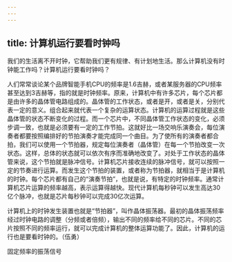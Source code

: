 ```yaml
---
---
---
```

title: 计算机运行要看时钟吗
---




我们的生活离不开时钟，它帮助我们更有规律、有计划地生活。那么计算机没有时钟能工作吗？计算机运行要看时钟吗？

人们常常谈论某个品牌智能手机CPU的频率是1.6吉赫，或者某服务器的CPU频率甚至达到3吉赫等，指的就是时钟频率。原来，计算机中有许多芯片，每个芯片都是由许多的晶体管电路组成的。晶体管的工作状态，或者是开，或者是关，分别代表一定的意义。组合起来就代表一个复杂的运算状态。计算机的运算过程就是这些晶体管的状态不断变化的过程。而一个芯片中，不同晶体管工作状态的变化，必须步调一致，也就是必须要有一定的工作节拍。这就好比一场交响乐演奏会，每位演奏者都要按照编排好的节拍演奏才能完成同一个曲目。为了使所有的演奏者都合拍，我们可以使用一个节拍器，规定每位演奏者（晶体管）在每一个节拍改变一次状态。这样，总体的状态就可以依次有序而准确地改变了。对处于工作状态的晶体管来说，这个节拍就是脉冲信号。计算机芯片接收连续的脉冲信号，就可以按照一定的节奏进行运算。而发生这个节拍的装置，或者称为节拍器，就相当于是计算机的时钟。每个芯片都有自己的“演奏节拍”，也就是说，有特定的时钟频率。通常计算机芯片运算的频率越高，表示运算得越快。现代计算机每秒钟可以发生高达30亿个脉冲，也就是芯片每秒钟可以完成30亿次运算。



计算机上的时钟发生装置也就是“节拍器”，叫作晶体振荡器。最初的晶体振荡频率经过时钟电路的调整（分频或者倍频），输出不同的频率给不同的芯片。不同的芯片按照不同的频率运行，就可以完成计算机的整体运算功能了。因此，计算机的运行也是要看时钟的。（伍勇）

固定频率的振荡信号